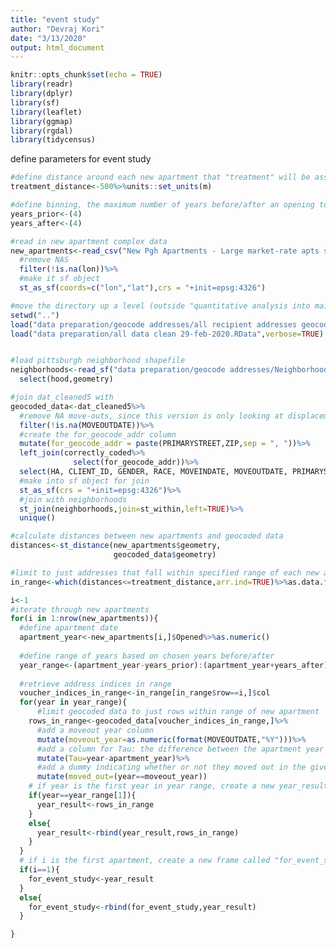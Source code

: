 ```yaml
---
title: "event study"
author: "Devraj Kori"
date: "3/13/2020"
output: html_document
---
```


```r
knitr::opts_chunk$set(echo = TRUE)
library(readr)
library(dplyr)
library(sf)
library(leaflet)
library(ggmap)
library(rgdal)
library(tidycensus)

```
define parameters for event study
```r
#define distance around each new apartment that "treatment" will be assigned to (in meters)
treatment_distance<-500%>%units::set_units(m)

#define binning, the maximum number of years before/after an opening to include
years_prior<-(4)
years_after<-(4)
```


```r
#read in new apartment complex data
new_apartments<-read_csv("New Pgh Apartments - Large market-rate apts since 1999 - cleaned.csv")%>%
  #remove NAS
  filter(!is.na(lon))%>%
  #make it sf object
  st_as_sf(coords=c("lon","lat"),crs = "+init=epsg:4326")

#move the directory up a level (outside "quantitative analysis into main folder)
setwd("..")
load("data preparation/geocode addresses/all recipient addresses geocoded.Rdata",verbose=TRUE)
load("data preparation/all data clean 29-feb-2020.RData",verbose=TRUE)


#load pittsburgh neighborhood shapefile
neighborhoods<-read_sf("data preparation/geocode addresses/Neighborhoods_/Neighborhoods_.shx")%>%
  select(hood,geometry)

#join dat_cleaned5 with 
geocoded_data<-dat_cleaned5%>%
  #remove NA move-outs, since this version is only looking at displacements
  filter(!is.na(MOVEOUTDATE))%>%
  #create the for_geocode_addr column
  mutate(for_geocode_addr = paste(PRIMARYSTREET,ZIP,sep = ", "))%>%
  left_join(correctly_coded%>%
              select(for_geocode_addr))%>%
  select(HA, CLIENT_ID, GENDER, RACE, MOVEINDATE, MOVEOUTDATE, PRIMARYSTREET, ZIP,geometry)%>%
  #make into sf object for join
  st_as_sf(crs = "+init=epsg:4326")%>%
  #join with neighborhoods
  st_join(neighborhoods,join=st_within,left=TRUE)%>%
  unique()
```

```r
#calculate distances between new apartments and geocoded data
distances<-st_distance(new_apartments$geometry,
                       geocoded_data$geometry)

#limit to just addresses that fall within specified range of each new apartment
in_range<-which(distances<=treatment_distance,arr.ind=TRUE)%>%as.data.frame

```

```r
i<-1
#iterate through new apartments
for(i in 1:nrow(new_apartments)){
  #define apartment date
  apartment_year<-new_apartments[i,]$Opened%>%as.numeric()
  
  #define range of years based on chosen years before/after
  year_range<-(apartment_year-years_prior):(apartment_year+years_after)
  
  #retrieve address indices in range
  voucher_indices_in_range<-in_range[in_range$row==i,]$col
  for(year in year_range){
      #limit geocoded data to just rows within range of new apartment
    rows_in_range<-geocoded_data[voucher_indices_in_range,]%>%
      #add a moveout year column
      mutate(moveout_year=as.numeric(format(MOVEOUTDATE,"%Y")))%>%
      #add a column for Tau: the difference between the apartment year and the given year
      mutate(Tau=year-apartment_year)%>%
      #add a dummy indicating whether or not they moved out in the given year
      mutate(moved_out=(year==moveout_year))
    # if year is the first year in year range, create a new year_result frame, else rbind
    if(year==year_range[1]){
      year_result<-rows_in_range
    }
    else{
      year_result<-rbind(year_result,rows_in_range)
    }
  }
  # if i is the first apartment, create a new frame called "for_event_study", else rbind
  if(i==1){
    for_event_study<-year_result
  }
  else{
    for_event_study<-rbind(for_event_study,year_result)
  }

}
```
